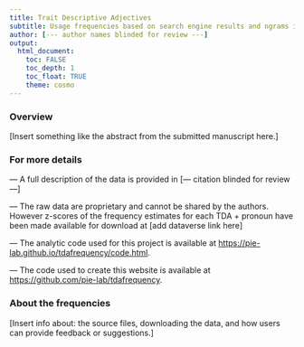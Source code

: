 ```yaml
---
title: Trait Descriptive Adjectives
subtitle: Usage frequencies based on search engine results and ngrams in Google Books
author: [--- author names blinded for review ---]
output: 
  html_document:
    toc: FALSE
    toc_depth: 1
    toc_float: TRUE
    theme: cosmo
---
```


### Overview

[Insert something like the abstract from the submitted manuscript here.]

### For more details

--- A full description of the data is provided in
[--- citation blinded for review ---]
<!-- 
<font size="2">Condon, D. M., & McDougald, S. (under review). Frequency of use metrics for American English personality descriptors: Extensions of Roivainen's internet search methodology. *Journal TBD*.</font>
-->

--- The raw data are proprietary and cannot be shared by the authors. However z-scores of the frequency estimates for each TDA + pronoun have been made available for download at 
[add dataverse link here]

--- The analytic code used for this project is available at [https://pie-lab.github.io/tdafrequency/code.html](https://pie-lab.github.io/tdafrequency/code.html).

--- The code used to create this website is available at [https://github.com/pie-lab/tdafrequency](https://github.com/pie-lab/tdafrequency).

### About the frequencies

[Insert info about: the source files, downloading the data, and how users can provide feedback or suggestions.]



